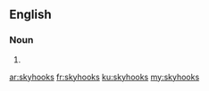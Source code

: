 ==English==

===Noun===
{{head|en}}

# {{plural of|skyhook}}

[[ar:skyhooks]]
[[fr:skyhooks]]
[[ku:skyhooks]]
[[my:skyhooks]]